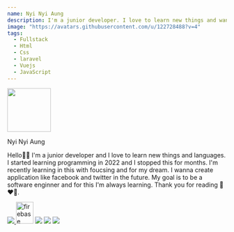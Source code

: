 ```yaml
---
name: Nyi Nyi Aung
description: I'm a junior developer. I love to learn new things and want to create application to help people in the world especially my country.
image: "https://avatars.githubusercontent.com/u/122728488?v=4"
tags:
  - Fullstack
  - Html
  - Css
  - laravel
  - Vuejs
  - JavaScript
---
```



<div class="flex flex-col items-center">
    <img src="https://avatars.githubusercontent.com/u/122728488?v=4" width="100" class="border-0 rounded-full" />
    <p class="mt-1">Nyi Nyi Aung</p>
</div>

<div class="mt-10">
    <p>Hello👋👋 I'm a junior developer and I love to learn new things and languages. I started learning programming in 2022 and I stopped this for months. I'm recently learning in this with foucsing and for my dream. I wanna create application like facebook and twitter in the future. My goal is to be a software enginner and for this I'm always learning. Thank you for reading 🥰❤️🥰. </p>
</div>



<div class="mt-16 flex justify-center items-center gap-9">
    <a href="https://github.com/NyiNyiAung16" target="_blank">
        <img src="https://github.githubassets.com/images/modules/logos_page/GitHub-Mark.png" class="w-10 rounded-lg" />    
    </a>
    <img
      src="https://www.vectorlogo.zone/logos/firebase/firebase-icon.svg"
      alt="firebase"
      width="40"
      height="50"
    />
    <img
        className="h-8"
        src="https://raw.githubusercontent.com/github/explore/80688e429a7d4ef2fca1e82350fe8e3517d3494d/topics/javascript/javascript.png"
    />
    <img
        className="h-8"
        src="https://raw.githubusercontent.com/github/explore/80688e429a7d4ef2fca1e82350fe8e3517d3494d/topics/vue/vue.png"
    />
    <img
        className="h-8"
        src="https://laravel.com/img/logomark.min.svg"
    />
</div>

